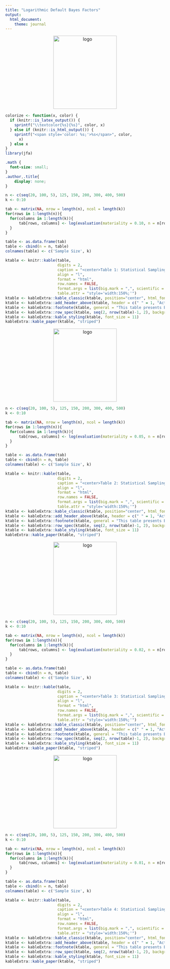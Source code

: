 ```yaml
---
title: "Logarithmic Default Bayes Factors"
output: 
  html_document:
    theme: journal
---
```


<p align="center">
  <img src="logo.png" alt="logo" width="200" height="231">
</p>

```r
colorize <- function(x, color) {
  if (knitr::is_latex_output()) {
    sprintf("\\textcolor{%s}{%s}", color, x)
  } else if (knitr::is_html_output()) {
    sprintf("<span style='color: %s;'>%s</span>", color, 
      x)
  } else x
}
library(jfa)
```

```css
.math {
  font-size: small;
}
.author,.title{
    display: none;
}
```

```r

n <- c(seq(20, 100, 5), 125, 150, 200, 300, 400, 500)
k <- 0:10

tab <- matrix(NA, nrow = length(n), ncol = length(k))
for(rows in 1:length(n)){
  for(columns in 1:length(k)){
      tab[rows, columns] <- log(evaluation(materiality = 0.10, n = n[rows], x = k[columns], method = 'poisson', prior = TRUE)$posterior$hypotheses$bf.h1)
  }
}

table <- as.data.frame(tab)
table <- cbind(n = n, table)
colnames(table) <- c('Sample Size', k)

```

```r
ktable <- knitr::kable(table, 
                       digits = 2, 
                       caption = "<center>Table 1: Statistical Sampling Results based on the Gamma Distribution — <br>Logarithmic Default Bayes Factors in favor of Tolerable Misstatement for a Performance Materiality of 10 Percent</center>",
                       align = "l", 
                       format = "html", 
                       row.names = FALSE, 
                       format.args = list(big.mark = ",", scientific = FALSE),
                       table.attr = "style='width:150%;'")
ktable <- kableExtra::kable_classic(ktable, position="center", html_font = "Cambria") 
ktable <- kableExtra::add_header_above(ktable, header = c(" " = 1, "Actual Sum of Taints Found" = 11))
ktable <- kableExtra::footnote(ktable, general = "This table presents Bayes factors based on no prior information\nBF = e^log(BF)")
ktable <- kableExtra::row_spec(ktable, seq(2, nrow(table)-1, 2), background = "#F0F8FF")
ktable <- kableExtra::kable_styling(ktable, font_size = 11)
kableExtra::kable_paper(ktable, "striped") 
```

\newpage

<p align="center">
  <img src="logo.png" alt="logo" width="200" height="231">
</p>

```r

n <- c(seq(20, 100, 5), 125, 150, 200, 300, 400, 500)
k <- 0:10

tab <- matrix(NA, nrow = length(n), ncol = length(k))
for(rows in 1:length(n)){
  for(columns in 1:length(k)){
      tab[rows, columns] <- log(evaluation(materiality = 0.05, n = n[rows], x = k[columns], method = 'poisson', prior = TRUE)$posterior$hypotheses$bf.h1)
  }
}

table <- as.data.frame(tab)
table <- cbind(n = n, table)
colnames(table) <- c('Sample Size', k)

```

```r
ktable <- knitr::kable(table, 
                       digits = 2, 
                       caption = "<center>Table 2: Statistical Sampling Results based on the Gamma Distribution — <br>Logarithmic Default Bayes Factors in favor of Tolerable Misstatement for a Performance Materiality of 5 Percent</center>",
                       align = "l", 
                       format = "html", 
                       row.names = FALSE, 
                       format.args = list(big.mark = ",", scientific = FALSE),
                       table.attr = "style='width:150%;'")
ktable <- kableExtra::kable_classic(ktable, position="center", html_font = "Cambria") 
ktable <- kableExtra::add_header_above(ktable, header = c(" " = 1, "Actual Sum of Taints Found" = 11))
ktable <- kableExtra::footnote(ktable, general = "This table presents Bayes factors based on no prior information\nBF = e^log(BF)")
ktable <- kableExtra::row_spec(ktable, seq(2, nrow(table)-1, 2), background = "#F0F8FF")
ktable <- kableExtra::kable_styling(ktable, font_size = 11)
kableExtra::kable_paper(ktable, "striped") 
```

\newpage

<p align="center">
  <img src="logo.png" alt="logo" width="200" height="231">
</p>

```r

n <- c(seq(20, 100, 5), 125, 150, 200, 300, 400, 500)
k <- 0:10

tab <- matrix(NA, nrow = length(n), ncol = length(k))
for(rows in 1:length(n)){
  for(columns in 1:length(k)){
      tab[rows, columns] <- log(evaluation(materiality = 0.02, n = n[rows], x = k[columns], method = 'poisson', prior = TRUE)$posterior$hypotheses$bf.h1)
  }
}

table <- as.data.frame(tab)
table <- cbind(n = n, table)
colnames(table) <- c('Sample Size', k)

```

```r
ktable <- knitr::kable(table, 
                       digits = 2, 
                       caption = "<center>Table 3: Statistical Sampling Results based on the Gamma Distribution — <br>Logarithmic Default Bayes Factors in favor of Tolerable Misstatement for a Performance Materiality of 2 Percent</center>",
                       align = "l", 
                       format = "html", 
                       row.names = FALSE, 
                       format.args = list(big.mark = ",", scientific = FALSE),
                       table.attr = "style='width:150%;'")
ktable <- kableExtra::kable_classic(ktable, position="center", html_font = "Cambria") 
ktable <- kableExtra::add_header_above(ktable, header = c(" " = 1, "Actual Sum of Taints Found" = 11))
ktable <- kableExtra::footnote(ktable, general = "This table presents Bayes factors based on no prior information\nBF = e^log(BF)")
ktable <- kableExtra::row_spec(ktable, seq(2, nrow(table)-1, 2), background = "#F0F8FF")
ktable <- kableExtra::kable_styling(ktable, font_size = 11)
kableExtra::kable_paper(ktable, "striped") 
```

\newpage

<p align="center">
  <img src="logo.png" alt="logo" width="200" height="231">
</p>

```r

n <- c(seq(20, 100, 5), 125, 150, 200, 300, 400, 500)
k <- 0:10

tab <- matrix(NA, nrow = length(n), ncol = length(k))
for(rows in 1:length(n)){
  for(columns in 1:length(k)){
      tab[rows, columns] <- log(evaluation(materiality = 0.01, n = n[rows], x = k[columns], method = 'poisson', prior = TRUE)$posterior$hypotheses$bf.h1)
  }
}

table <- as.data.frame(tab)
table <- cbind(n = n, table)
colnames(table) <- c('Sample Size', k)

```

```r
ktable <- knitr::kable(table, 
                       digits = 2, 
                       caption = "<center>Table 4: Statistical Sampling Results based on the Gamma Distribution — <br>Logarithmic Default Bayes Factors in favor of Tolerable Misstatement for a Performance Materiality of 1 Percent</center>",
                       align = "l", 
                       format = "html", 
                       row.names = FALSE, 
                       format.args = list(big.mark = ",", scientific = FALSE),
                       table.attr = "style='width:150%;'")
ktable <- kableExtra::kable_classic(ktable, position="center", html_font = "Cambria") 
ktable <- kableExtra::add_header_above(ktable, header = c(" " = 1, "Actual Sum of Taints Found" = 11))
ktable <- kableExtra::footnote(ktable, general = "This table presents Bayes factors based on no prior information\nBF = e^log(BF)")
ktable <- kableExtra::row_spec(ktable, seq(2, nrow(table)-1, 2), background = "#F0F8FF")
ktable <- kableExtra::kable_styling(ktable, font_size = 11)
kableExtra::kable_paper(ktable, "striped") 
```
